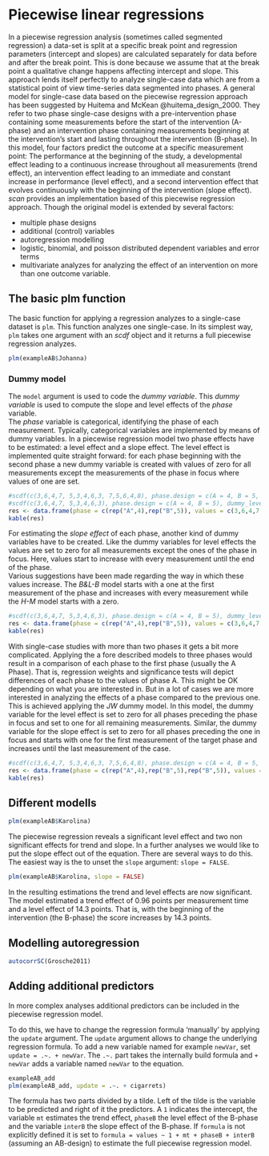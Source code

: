 
# Piecewise linear regressions

In a piecewise regression analysis (sometimes called segmented regression) a data-set is split at a specific break point and regression parameters (intercept and slopes) are calculated separately for data before and after the break point. This is done because we assume that at the break point a qualitative change happens affecting intercept and slope.
This approach lends itself perfectly to analyze single-case data which are from a statistical point of view time-series data segmented into phases.
A general model for single-case data based on the piecewise regression approach has been suggested by Huitema and McKean @huitema_design_2000. They refer to two phase single-case designs with a pre-intervention phase containing some measurements before the start of the intervention (A-phase) and an intervention phase containing measurements beginning at the intervention’s start and lasting throughout the intervention (B-phase). In this model, four factors predict the outcome at a specific measurement point: The performance at the beginning of the study, a developmental effect leading to a continuous increase throughout all measurements (trend effect), an intervention effect leading to an immediate and constant increase in performance (level effect), and a second intervention effect that evolves continuously with the beginning of the intervention (slope effect).
*scan* provides an implementation based of this piecewise regression approach. Though the original model is extended by several factors:

* multiple phase designs
* additional (control) variables
* autoregression modelling
* logistic, binomial, and poisson distributed dependent variables and error terms
* multivariate analyzes for analyzing the effect of an intervention on more than one outcome variable.

## The basic plm function

The basic function for applying a regression analyzes to a single-case dataset is `plm`. This function analyzes one single-case. In its simplest way, `plm` takes one argument with an *scdf* object and it returns a full piecewise regression analyzes. 

```r
plm(exampleAB$Johanna)
```

### Dummy model

The `model` argument is used to code the *dummy variable*. This *dummy variable* is used to compute the slope and level effects of the *phase* variable.  
The *phase* variable is categorical, identifying the phase of each measurement. Typically, categorical variables are implemented by means of dummy variables. In a piecewise regression model two phase effects have to be estimated: a level effect and a slope effect. The level effect is implemented quite straight forward: for each phase beginning with the second phase a new dummy variable is created with values of zero for all measurements except the measurements of the phase in focus where values of one are set.  

```r
#scdf(c(3,6,4,7, 5,3,4,6,3, 7,5,6,4,8), phase.design = c(A = 4, B = 5, C = 5), dummy_level_B = c(0,0,0,0,1,1,1,1,1,0,0,0,0,0), dummy_level_C = c(0,0,0,0,0,0,0,0,0,1,1,1,1,1), name = "example")
#scdf(c(3,6,4,7, 5,3,4,6,3), phase.design = c(A = 4, B = 5), dummy_level_B = c(0,0,0,0,1,1,1,1,1), name = "AB example")
res <- data.frame(phase = c(rep("A",4),rep("B",5)), values = c(3,6,4,7, 5,3,4,6,3), level_B = c(0,0,0,0,1,1,1,1,1))
kable(res)
```

For estimating the *slope effect* of each phase, another kind of dummy variables have to be created. Like the dummy variables for level effects the values are set to zero for all measurements except the ones of the phase in focus. Here, values start to increase with every measurement until the end of the phase.  
Various suggestions have been made regarding the way in which these values increase. The *B&L-B* model starts with a one at the first measurement of the phase and increases with every measurement while the *H-M* model starts with a zero.

```r
#scdf(c(3,6,4,7, 5,3,4,6,3), phase.design = c(A = 4, B = 5), dummy_level = c(0,0,0,0,1,1,1,1,1), "dummy_slop B&L-M" = c(0,0,0,0,1,2,3,4,5), "dummy_slope H-M" = c(0,0,0,0,0,1,2,3,4),name = "AB example", check.names = FALSE )
res <- data.frame(phase = c(rep("A",4),rep("B",5)), values = c(3,6,4,7, 5,3,4,6,3), level = c(0,0,0,0,1,1,1,1,1), "slope B&L-M" = c(0,0,0,0,1,2,3,4,5), "slope H-M" = c(0,0,0,0,0,1,2,3,4),check.names = FALSE )
kable(res)
```

With single-case studies with more than two phases it gets a bit more complicated. Applying the a fore described models to three phases would result in a comparison of each phase to the first phase (usually the A Phase). That is, regression weights and significance tests will depict differences of each phase to the values of phase A. This might be OK depending on what you are interested in. But in a lot of cases we are more interested in analyzing the effects of a phase compared to the previous one.  
This is achieved applying the *JW* dummy model. In this model, the dummy variable for the level effect is set to zero for all phases preceding the phase in focus and set to one for all remaining measurements. Similar, the dummy variable for the slope effect is set to zero for all phases preceding the one in focus and starts with one for the first measurement of the target phase and increases until the last measurement of the case.  

```r
#scdf(c(3,6,4,7, 5,3,4,6,3, 7,5,6,4,8), phase.design = c(A = 4, B = 5, C = 5), level_B = c(0,0,0,0,1,1,1,1,1,1,1,1,1,1), level_C = c(0,0,0,0, 0,0,0,0,0, 1,1,1,1,1), slope_B = c(0,0,0,0,1,2,3,4,5,6,7,8,9,10), slope_C = c(0,0,0,0,0,0,0,0,0,1,2,3,4,5), name = "ABC example")
res <- data.frame(phase = c(rep("A",4),rep("B",5),rep("B",5)), values = c(3,6,4,7, 5,3,4,6,3, 7,5,6,4,8), level_B = c(0,0,0,0,1,1,1,1,1,1,1,1,1,1), level_C = c(0,0,0,0, 0,0,0,0,0, 1,1,1,1,1), slope_B = c(0,0,0,0,1,2,3,4,5,6,7,8,9,10), slope_C = c(0,0,0,0,0,0,0,0,0,1,2,3,4,5))
kable(res)
```


## Different modells

```r
plm(exampleAB$Karolina)
```


The piecewise regression reveals a significant level effect and two non significant effects for trend and slope. In a further analyses we would like to put the slope effect out of the equation. There are several ways to do this. The easiest way is the to unset the `slope` argument: `slope = FALSE`.

```r
plm(exampleAB$Karolina, slope = FALSE)
```

In the resulting estimations the trend and level effects are now significant. The model estimated a trend effect of 0.96 points per measurement time and a level effect of 14.3 points. That is, with the beginning of the intervention (the B-phase) the score increases by 14.3 points.

## Modelling autoregression

```r
autocorrSC(Grosche2011)
```



## Adding additional predictors

In more complex analyses additional predictors can be included in the piecewise regression model. 

To do this, we have to change the regression formula 'manually' by applying the `update` argument. The `update` argument allows to change the underlying regression formula. To add a new variable named for example `newVar`, set `update = .~. + newVar`. The `.~.` part takes the internally build formula and `+ newVar` adds a variable named `newVar` to the equation.



```r
exampleAB_add
plm(exampleAB_add, update = .~. + cigarrets)
```

The formula has two parts divided by a tilde. Left of the tilde is the variable to be predicted and right of it the predictors. A `1` indicates the intercept, the variable `mt` estimates the trend effect, `phaseB` the level effect of the B-phase and the variable `interB` the slope effect of the B-phase. If `formula` is not explicitly defined it is set to `formula = values ~ 1 + mt + phaseB + interB` (assuming an AB-design) to estimate the full piecewise regression model. 


